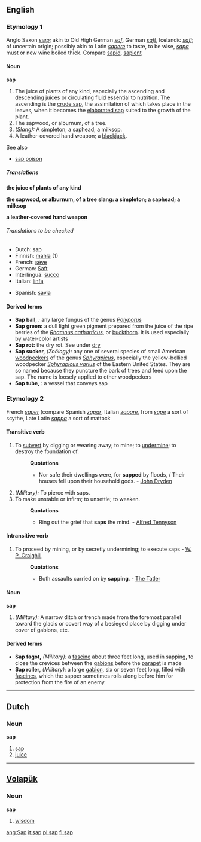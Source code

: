 ==English==

===Etymology 1===
Anglo Saxon ''[[sæp]]''; akin to Old High German ''[[saf]]'', German ''[[saft]]'', Icelandic ''[[safi]]''; of uncertain origin; possibly akin to Latin ''[[sapere]]'' to taste, to be wise, ''[[sapa]]'' must or new wine boiled thick. Compare [[sapid]], [[sapient]]

====Noun====
'''sap'''
# The juice of plants of any kind, especially the ascending and descending juices or circulating fluid essential to nutrition.  The ascending is the [[crude sap]], the assimilation of which takes place in the leaves, when it becomes the [[elaborated sap]] suited to the growth of the plant.
# The sapwood, or alburnum, of a tree.
# ''(Slang):'' A simpleton; a saphead; a milksop. 
# A leather-covered hand weapon; a [[blackjack]].

See also
*[[sap poison]]

=====Translations=====
'''the juice of plants of any kind'''
{{top}}
{{bottom}}

'''the sapwood, or alburnum, of a tree'''
{{top}}
{{bottom}}
'''slang: a simpleton; a saphead; a milksop'''
{{top}}
{{bottom}}

'''a leather-covered hand weapon'''
{{top}}
{{bottom}}

======Translations to be checked======
{{checktrans}}
{{top}}
*Dutch: sap {{n}}
*Finnish: [[mahla]] (1)
*French: [[sève]] {{f}}
*German: [[Saft]] {{m}}
* Interlingua: [[succo]] 
* Italian: [[linfa]] 
{{mid}}
*Spanish: [[savia]] 
{{bottom}}

====Derived terms====
*'''Sap ball''', ''{{botany}}:'' any large fungus of the genus ''[[Polyporus]]''
*'''Sap green:''' a dull light green pigment prepared from the juice of the ripe berries of the ''[[Rhamnus catharticus]]'', or [[buckthorn]]. It is used especially by water-color artists
*'''Sap rot:''' the dry rot. See under [[dry]]
*'''Sap sucker,''' ''(Zoölogy):'' any one of several species of small American [[woodpeckers]] of the genus ''[[Sphyrapicus]]'', especially the yellow-bellied woodpecker ''[[Sphyrapicus varius]]'' of the Eastern United States. They are so named because they puncture the bark of trees and feed upon the sap. The name is loosely applied to other woodpeckers
*'''Sap tube,''' ''{{botany}}:'' a vessel that conveys sap

===Etymology 2===
French ''[[saper]]'' (compare Spanish ''[[zapar]]'', Italian ''[[zapare]]'', from ''[[sape]]'' a sort of scythe, Late Latin ''[[sappa]]'' a sort of mattock

====Transitive verb====
{{en-infl-reg-consonant|sap||p}}

# To [[subvert]] by digging or wearing away; to mine; to [[undermine]]; to destroy the foundation of.
#:'''Quotations'''
#:*Nor safe their dwellings were, for '''sapped''' by floods, / Their houses fell upon their household gods. - [[John Dryden]]
# ''(Military):'' To pierce with saps.
# To make unstable or infirm; to unsettle; to weaken.
#:'''Quotations'''
#:*Ring out the grief that '''saps''' the mind. - [[Alfred Tennyson]]

====Intransitive verb====
{{en-infl-reg-consonant|sap||p}}
# To proceed by mining, or by secretly undermining; to execute saps - [[W. P. Craighill]]
#:'''Quotations'''
#:*Both assaults carried on by '''sapping'''. - [[The Tatler]]

====Noun====
'''sap'''
# ''(Military):'' A narrow ditch or trench made from the foremost parallel toward the glacis or covert way of a besieged place by digging under cover of gabions, etc.

====Derived terms====
*'''Sap fagot,''' ''(Military):'' a [[fascine]] about three feet long, used in sapping, to close the crevices between the [[gabions]] before the [[parapet]] is made
*'''Sap roller,''' ''(Military):'' a large [[gabion]], six or seven feet long, filled with [[fascine]]s, which the sapper sometimes rolls along before him for protection from the fire of an enemy
----

==Dutch==
===Noun===
'''sap''' {{n}}
# [[sap]]
# [[juice]]

----
==[[Volapük]]==
===Noun===
'''sap'''
# [[wisdom]]

[[ang:Sap]]
[[it:sap]]
[[pl:sap]]
[[fi:sap]]